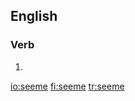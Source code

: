 ==English==

===Verb===
{{infl|en|verb}}

# {{obsolete spelling of|seem}}

[[io:seeme]]
[[fi:seeme]]
[[tr:seeme]]